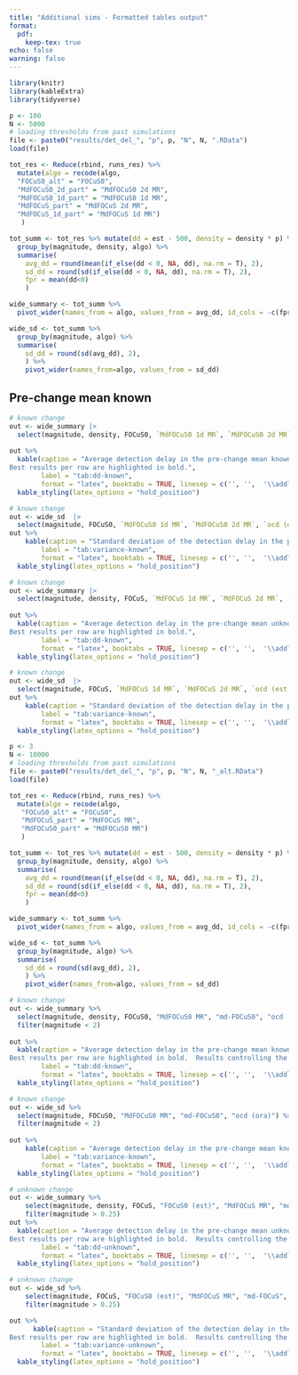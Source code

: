 ```yaml
---
title: "Additional sims - Formatted tables output"
format:
  pdf:
    keep-tex: true
echo: false
warning: false
---
```



```r
library(knitr)
library(kableExtra)
library(tidyverse)
```

```r
p <- 100
N <- 5000
# loading thresholds from past simulations
file <- paste0("results/det_del_", "p", p, "N", N, ".RData")
load(file)
```

```r
tot_res <- Reduce(rbind, runs_res) %>%
  mutate(algo = recode(algo,
  "FOCuS0_alt" = "FOCuS0",
  "MdFOCuS0_2d_part" = "MdFOCuS0 2d MR",
  "MdFOCuS0_1d_part" = "MdFOCuS0 1d MR",
  "MdFOCuS_part" = "MdFOCuS 2d MR",
  "MdFOCuS_1d_part" = "MdFOCuS 1d MR")
   )

tot_summ <- tot_res %>% mutate(dd = est - 500, density = density * p) %>% 
  group_by(magnitude, density, algo) %>%
  summarise(
    avg_dd = round(mean(if_else(dd < 0, NA, dd), na.rm = T), 2),
    sd_dd = round(sd(if_else(dd < 0, NA, dd), na.rm = T), 2),
    fpr = mean(dd<0)
    )

```

```r
wide_summary <- tot_summ %>% 
  pivot_wider(names_from = algo, values_from = avg_dd, id_cols = -c(fpr, sd_dd))

wide_sd <- tot_summ %>%
  group_by(magnitude, algo) %>%
  summarise(
    sd_dd = round(sd(avg_dd), 2),
    ) %>%
    pivot_wider(names_from=algo, values_from = sd_dd)

```

## Pre-change mean known

```r
# known change
out <- wide_summary |> 
  select(magnitude, density, FOCuS0, `MdFOCuS0 1d MR`, `MdFOCuS0 2d MR`, `ocd (ora)`)
  
out %>% 
  kable(caption = "Average detection delay in the pre-change mean known scenario with 100-dimensional time series for a change at time $t = 500$.
Best results per row are highlighted in bold.",
        label = "tab:dd-known",
        format = "latex", booktabs = TRUE, linesep = c('', '',  '\\addlinespace')) %>%
  kable_styling(latex_options = "hold_position")

```

```r
# known change
out <- wide_sd  |> 
  select(magnitude, FOCuS0, `MdFOCuS0 1d MR`, `MdFOCuS0 2d MR`, `ocd (ora)`)
out %>% 
    kable(caption = "Standard deviation of the detection delay in the pre-change mean known scenario with 100-dimensional time series for a change at time $t = 500$. Best results per row are highlighted in bold.",
        label = "tab:variance-known",
        format = "latex", booktabs = TRUE, linesep = c('', '',  '\\addlinespace')) %>%
  kable_styling(latex_options = "hold_position")
```


```r
# known change
out <- wide_summary |> 
  select(magnitude, density, FOCuS, `MdFOCuS 1d MR`, `MdFOCuS 2d MR`, `ocd (est)`)
  
out %>% 
  kable(caption = "Average detection delay in the pre-change mean unknown scenario with 100-dimensional time series for a change at time $t = 500$.
Best results per row are highlighted in bold.",
        label = "tab:dd-known",
        format = "latex", booktabs = TRUE, linesep = c('', '',  '\\addlinespace')) %>%
  kable_styling(latex_options = "hold_position")

```

```r
# known change
out <- wide_sd  |> 
  select(magnitude, FOCuS, `MdFOCuS 1d MR`, `MdFOCuS 2d MR`, `ocd (est)`)
out %>% 
    kable(caption = "Standard deviation of the detection delay in the pre-change mean unknown scenario with 100-dimensional time series for a change at time $t = 500$. Best results per row are highlighted in bold.",
        label = "tab:variance-known",
        format = "latex", booktabs = TRUE, linesep = c('', '',  '\\addlinespace')) %>%
  kable_styling(latex_options = "hold_position")
```



```r
p <- 3
N <- 10000
# loading thresholds from past simulations
file <- paste0("results/det_del_", "p", p, "N", N, "_alt.RData")
load(file)
```


```r
tot_res <- Reduce(rbind, runs_res) %>%
  mutate(algo = recode(algo,
   "FOCuS0_alt" = "FOCuS0",
   "MdFOCuS_part" = "MdFOCuS MR",
   "MdFOCuS0_part" = "MdFOCuS0 MR")
   )

tot_summ <- tot_res %>% mutate(dd = est - 500, density = density * p) %>% 
  group_by(magnitude, density, algo) %>%
  summarise(
    avg_dd = round(mean(if_else(dd < 0, NA, dd), na.rm = T), 2),
    sd_dd = round(sd(if_else(dd < 0, NA, dd), na.rm = T), 2),
    fpr = mean(dd<0)
    )

```

```r
wide_summary <- tot_summ %>% 
  pivot_wider(names_from = algo, values_from = avg_dd, id_cols = -c(fpr, sd_dd))

wide_sd <- tot_summ %>%
  group_by(magnitude, algo) %>%
  summarise(
    sd_dd = round(sd(avg_dd), 2),
    ) %>%
    pivot_wider(names_from=algo, values_from = sd_dd)

```

```r
# known change
out <- wide_summary %>%
  select(magnitude, density, FOCuS0, "MdFOCuS0 MR", "md-FOCuS0", "ocd (ora)") %>%
  filter(magnitude < 2)
  
out %>% 
  kable(caption = "Average detection delay in the pre-change mean known scenario with 3-dimensional time series for a change at time $t = 500$.
Best results per row are highlighted in bold.  Results controlling the false positive rate.",
        label = "tab:dd-known",
        format = "latex", booktabs = TRUE, linesep = c('', '',  '\\addlinespace')) %>%
  kable_styling(latex_options = "hold_position")

```

```r
# known change
out <- wide_sd %>%
  select(magnitude, FOCuS0, "MdFOCuS0 MR", "md-FOCuS0", "ocd (ora)") %>% 
  filter(magnitude < 2)
  
out %>% 
    kable(caption = "Average detection delay in the pre-change mean known scenario with 3-dimensional time series for a change at time $t = 500$. Best results per row are highlighted in bold. Results controlling the false positive rate. ",
        label = "tab:variance-known",
        format = "latex", booktabs = TRUE, linesep = c('', '',  '\\addlinespace')) %>%
  kable_styling(latex_options = "hold_position")
```


```r
# unknown change
out <- wide_summary %>%
    select(magnitude, density, FOCuS, "FOCuS0 (est)", "MdFOCuS MR", "md-FOCuS", "ocd (est)") %>% 
    filter(magnitude > 0.25)
out %>% 
  kable(caption = "Average detection delay in the pre-change mean unknown scenario with 3-dimensional time series for a change at time $t = 500$.
Best results per row are highlighted in bold.  Results controlling the false positive rate.",
        label = "tab:dd-unknown",
        format = "latex", booktabs = TRUE, linesep = c('', '',  '\\addlinespace')) %>%
  kable_styling(latex_options = "hold_position")

```



```r
# unknown change
out <- wide_sd %>%
    select(magnitude, FOCuS, "FOCuS0 (est)", "MdFOCuS MR", "md-FOCuS", "ocd (est)") %>% 
    filter(magnitude > 0.25)

out %>% 
      kable(caption = "Standard deviation of the detection delay in the pre-change mean unknown scenario with 3-dimensional time series for a change at time $t = 500$.
Best results per row are highlighted in bold.  Results controlling the false positive rate.",
        label = "tab:variance-unknown",
        format = "latex", booktabs = TRUE, linesep = c('', '',  '\\addlinespace')) %>%
  kable_styling(latex_options = "hold_position")

```
